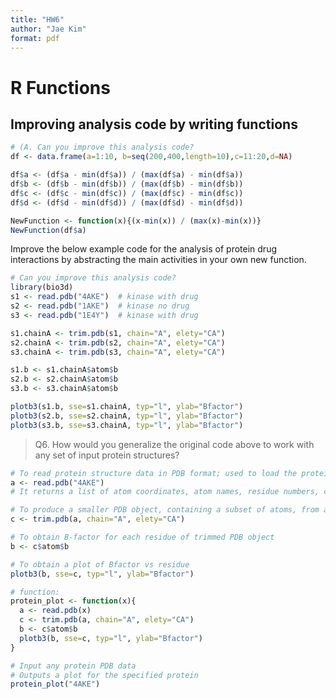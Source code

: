 ```yaml
---
title: "HW6"
author: "Jae Kim"
format: pdf
---
```


# R Functions

## Improving analysis code by writing functions

```r
# (A. Can you improve this analysis code?
df <- data.frame(a=1:10, b=seq(200,400,length=10),c=11:20,d=NA)

df$a <- (df$a - min(df$a)) / (max(df$a) - min(df$a))
df$b <- (df$b - min(df$b)) / (max(df$b) - min(df$b))
df$c <- (df$c - min(df$c)) / (max(df$c) - min(df$c))
df$d <- (df$d - min(df$d)) / (max(df$d) - min(df$d))
```

```r
NewFunction <- function(x){(x-min(x)) / (max(x)-min(x))}
NewFunction(df$a)
```

Improve the below example code for the analysis of protein drug interactions by abstracting the main activities in your own new function.

```r
# Can you improve this analysis code? 
library(bio3d) 
s1 <- read.pdb("4AKE")  # kinase with drug 
s2 <- read.pdb("1AKE")  # kinase no drug 
s3 <- read.pdb("1E4Y")  # kinase with drug 

s1.chainA <- trim.pdb(s1, chain="A", elety="CA") 
s2.chainA <- trim.pdb(s2, chain="A", elety="CA") 
s3.chainA <- trim.pdb(s3, chain="A", elety="CA") 

s1.b <- s1.chainA$atom$b 
s2.b <- s2.chainA$atom$b 
s3.b <- s3.chainA$atom$b 

plotb3(s1.b, sse=s1.chainA, typ="l", ylab="Bfactor") 
plotb3(s2.b, sse=s2.chainA, typ="l", ylab="Bfactor") 
plotb3(s3.b, sse=s3.chainA, typ="l", ylab="Bfactor")
```

> Q6. How would you generalize the original code above to work with any set of input protein structures?

```r
# To read protein structure data in PDB format; used to load the protein as well.
a <- read.pdb("4AKE")
# It returns a list of atom coordinates, atom names, residue numbers, chain IDs, and etc.

# To produce a smaller PDB object, containing a subset of atoms, from a given larger PDB object
c <- trim.pdb(a, chain="A", elety="CA")

# To obtain B-factor for each residue of trimmed PDB object
b <- c$atom$b 

# To obtain a plot of Bfactor vs residue
plotb3(b, sse=c, typ="l", ylab="Bfactor")
```

```r
# function:
protein_plot <- function(x){
  a <- read.pdb(x)
  c <- trim.pdb(a, chain="A", elety="CA")
  b <- c$atom$b 
  plotb3(b, sse=c, typ="l", ylab="Bfactor")
}
```

```r
# Input any protein PDB data
# Outputs a plot for the specified protein
protein_plot("4AKE")
``````

